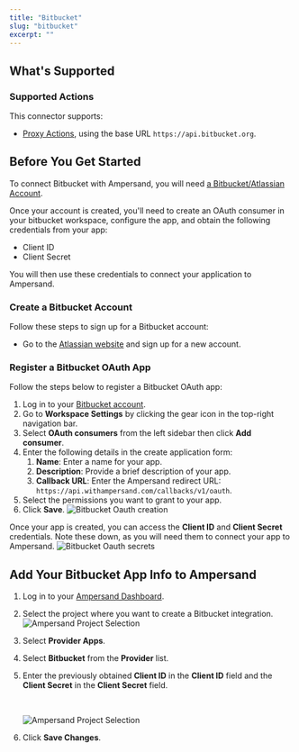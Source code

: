 ```yaml
---
title: "Bitbucket"
slug: "bitbucket"
excerpt: ""
---
```

## What's Supported

### Supported Actions

This connector supports:
- [Proxy Actions](/proxy-actions), using the base URL `https://api.bitbucket.org`.

## Before You Get Started

To connect Bitbucket with Ampersand, you will need [a Bitbucket/Atlassian Account](https://bitbucket.org/).

Once your account is created, you'll need to create an OAuth consumer in your bitbucket workspace, configure the app, and obtain the following credentials from your app:

- Client ID
- Client Secret

You will then use these credentials to connect your application to Ampersand.

### Create a Bitbucket Account

Follow these steps to sign up for a Bitbucket account:

- Go to the [Atlassian website](https://id.atlassian.com/login?application=bitbucket) and sign up for a new account. 

### Register a Bitbucket OAuth App

Follow the steps below to register a Bitbucket OAuth app:

1. Log in to your [Bitbucket account](https://id.atlassian.com/login?application=bitbucket).
2. Go to **Workspace Settings** by clicking the gear icon in the top-right navigation bar.
3. Select **OAuth consumers** from the left sidebar then click **Add consumer**.
4. Enter the following details in the create application form:
   1. **Name**: Enter a name for your app.
   2. **Description**: Provide a brief description of your app.
   3. **Callback URL**: Enter the Ampersand redirect URL: `https://api.withampersand.com/callbacks/v1/oauth`.
5. Select the permissions you want to grant to your app.
6. Click **Save**.
![Bitbucket Oauth creation](/images/provider-guides/bitbucket_oauth.png)

Once your app is created, you can access the **Client ID** and **Client Secret** credentials. Note these down, as you will need them to connect your app to Ampersand.
![Bitbucket Oauth secrets](/images/provider-guides/bitbucket_oauth2.png)

## Add Your Bitbucket App Info to Ampersand

1. Log in to your [Ampersand Dashboard](https://dashboard.withampersand.com).
2. Select the project where you want to create a Bitbucket integration.  
   ![Ampersand Project Selection](/images/provider-guides/31a6a12-Ampersand.png)
3. Select **Provider Apps**.
4. Select **Bitbucket** from the **Provider** list.
5. Enter the previously obtained **Client ID** in the **Client ID** field and the **Client Secret** in the **Client Secret** field.

   <br />

   ![Ampersand Project Selection](/images/provider-guides/bitbucket_provider_app.gif)
6. Click **Save Changes**.

